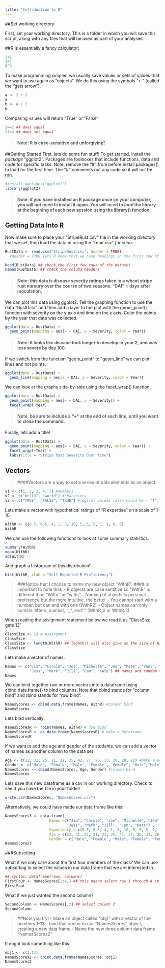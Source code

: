 ```yaml
---
title: "Introduction to R"
---
```


##Set working directory

First, set your working directory. This is a folder in which you will save this script, along with any files that will be used as part of your analyses. 



##R is essentially a fancy calculator:
```r
1+1
3*2
8^8
```


To make programming simpler, we usually save values or sets of values that we want to use again as "objects". We do this using the symbols "<-" (called the "gets arrow"). 
```r
a <- 2 + 2
a
b <- a + 2
b
```



Comparing values will return "True" or "False"
```r
2==2 ## does equal 
2!=2 ## does not equal
```


>#### Note: R is case-sensitive and unforgiving! 



##Getting Started 
First, lets do some fun stuff! To get started, install the *package* "ggplot2". Packages are toolboxes that include functions, data and code for specific tasks. Note, remove the "#" from before install.packages() to load for the first time. The "#" comments out any code so it will not be run.

```r
#install.packages("ggplot2")
library(ggplot2)
```

> #### Note: if you have installed an R package once on your computer, you will not need to install it again. You will need to *load* the library at the begining of each new session using the library() function




## Getting Data Into R

Now make sure to place your "StripeRust.csv" file in the working directory that we set, then load the data in using the "read.csv" *function*. 
```r
RustData <- read.csv("StripeRust.csv", header = TRUE) 
  #Header = TRUE lets R know that we have headings in the first row of our data set. 

head(RustData) ## check the first few rows of the dataset
names(RustData) ## check the column headers
```


> #### Note: this data is disease severity ratings taken in a wheat stripe rust nursury over the course of two seasons. "DAI" = days after inoculation. 


We can plot this data using ggplot2. Tell the graphing function to use the data "RustData" and then add a layer to the plot with the geom_point() function with severity on the y axis and time on the x axis. Color the points by the year that data was collected. 
```r
ggplot(data = RustData) +
  geom_point(mapping = aes(x = DAI, y = Severity, color = Year))
```

>#### Note: It looks like disease took longer to develop in year 2, and was less severe by day 100.


If we switch from the function "geom_point" to "geom_line" we can plot lines and not points.  
```r
ggplot(data = RustData) +
  geom_line(mapping = aes(x = DAI, y = Severity, color = Year))
```

We can look at the graphs side-by-side using the facet_wrap() function. 
```r
ggplot(data = RustData) +
  geom_point(mapping = aes(x = DAI, y = Severity)) +
  facet_wrap(~Year) 
```
  
> #### Note: be sure to include a "+" at the end of each line, until you want to close the command.   
  
Finally, lets add a title! 
```r
ggplot(data = RustData) +
  geom_point(mapping = aes(x = DAI, y = Severity, color = Year)) +
  facet_wrap(~Year) +
  labs(title = "Stripe Rust Severity Over Time")
```

## Vectors

> ####Vectors are a way to set a series of data elements as an object. 

```r
v1 <- c(1, 2, 3, 4, 5) #numbers
v2 <- c("hello", "world") #characters 
v3 <- c("TRUE", "FALSE", "TRUE") #logical values (also could be - "T", "F", "T")
```


Lets make a vector with hypothetical ratings of "R expertise" on a scale of 1-10.  
```r
WithR <- c(8.5, 6.5, 4, 1, 3, 10, 5, 5, 5, 1, 1, 6, 6)
WithR
```

We can use the following functions to look at some summary statistics. 
```r
summary(WithR)
mean(WithR)
sd(WithR)
```

And graph a histogram of this distribution!
```r
hist(WithR, xlab = "Self-Reported R Proficiency")
```


> ###Notice that I choose to name my new object "WithR". 
> ###It is important to note that:
  - R objects are case sentitive so "WithR" is different than "Withr" or "withr"
  - Naming of objects is personal preference but the more intuitive, the better 
  - You cannot start with a number, but can end with one (WithR2)
  - Object names can only contain letters, number, "_", and "." (WithR_2 or WithR.2)
  
When reading the assignment statement below we read it as "ClassSize gets 13"
```r
ClassSize <- 13 # Assingment
ClassSize
ClassSize <- length(WithR) ## legnth() will also give us the size of WithR
ClassSize
```

Lets make a vector of names. 
```r
Names <- c("Jim", "Carole", "Joe", "Michelle", "Jen", "Pete", "Paul", "Tim", 
           "Jess", "Mark", "Jill", "Cam", "Kate") ## names are random to preserve anonymity
Names
```

We can bind together two or more vectors into a dataframe using cbind.data.frame() to bind columns. Note that cbind stands for "column bind" and rbind stands for "row bind".
```r
NamesScores <- cbind.data.frame(Names, WithR) #column bind
NamesScores
```


Lets bind vertically!
```r
NamesScoresR <- rbind(Names, WithR) # row bind
NamesScoresR <- as.data.frame(NamesScoresR) # make a dataframe
NamesScoresR
```


If we want to add the age and gender of the students, we can add a vector of names as another column to the data set

```r
Age <- c(22, 31, 25, 21, 22, 35, 42, 27, 26, 33, 26, 28, 22) #make a vector of ages
Gender <- c("Male", "Female", "Male", "Female", "Female", "Male","Male","Male", "Female", "Male", "Female", "Male", "Female")
NamesScores <- cbind(NamesScores, Age, Gender) #column bind
NamesScores
```


Lets save this new dataframe as a csv in our working directory. Check to see if you have the file in your folder!

```r
write.csv(NamesScores, "NamesScores.csv")
```

Alternatively, we could have made our data frame like this: 
```r
NamesScores3 <- data.frame(
                    Names =c("Jim", "Carole", "Joe", "Michelle", "Jen", "Pete", "Paul", "Tim", 
                            "Jess", "Mark", "Jill", "Cam", "Kate") ,
                    Experience = c(8.5, 6.5, 4, 1, 3, 10, 5, 5, 5, 1, 1, 6, 6) , 
                    Age = c(22, 31, 25, 21, 22, 35, 42, 27, 26, 33, 26, 28, 22) , 
                    Gender = c("Male", "Female", "Male", "Female", "Female", "Male","Male","Male", "Female", "Male", "Female", "Male", "Female"))
NamesScores3            
```



###Subsetting

What if we only care about the first four members of the class? We can use *subsetting* to select the values in our data frame that we are interested in. 
```r
## syntax: dataframe[rows, columns]
FirstFour <- NamesScores[1:4,] ## this means select row 1 through 4 in data frame NamesScores
FirstFour
```

What if we just wanted the second column?
```r
SecondColumn <- NamesScores[,2] ## select column 2
SecondColumn 
```



> ##Now you try! 
  - Make an object called "obj1" with a vector of the numbers 1-13
  - bind that vector to our "NamesScores" object, creating a new data frame
  - Name the new three column data frame "NamesScores2"
  
It might look something like this:
```r
obj1 <- c(1:13)
NamesScores2 <- cbind.data.frame(NamesScores, obj1)
NamesScores2
```

